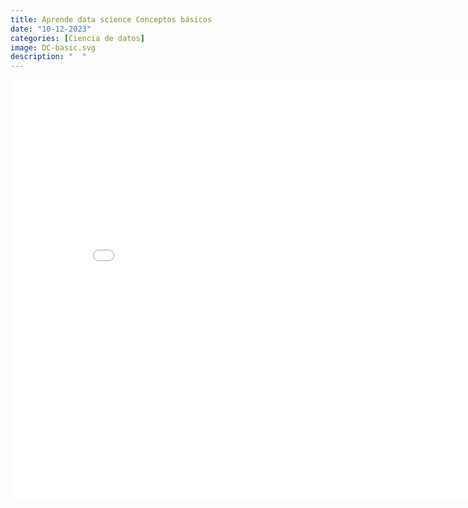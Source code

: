 ```yaml
---
title: Aprende data science Conceptos básicos
date: "10-12-2023"
categories: [Ciencia de datos]
image: DC-basic.svg
description: "  "
---
```


![](DC-basic.pdf){width="9in" height="7in"}
